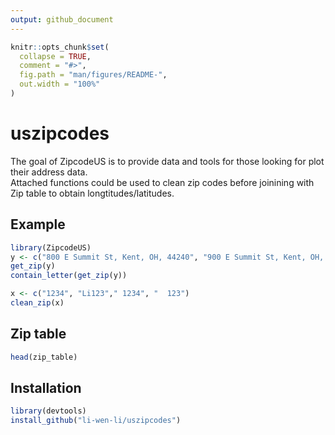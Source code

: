 ```yaml
---
output: github_document
---
```



```r
knitr::opts_chunk$set(
  collapse = TRUE,
  comment = "#>",
  fig.path = "man/figures/README-",
  out.width = "100%"
)
```

# uszipcodes

<!-- badges: start -->
<!-- badges: end -->

The goal of ZipcodeUS is to provide data and tools for those looking for plot their address data.\
Attached functions could be used to clean zip codes before joinining with Zip table to obtain longtitudes/latitudes.


## Example


```r
library(ZipcodeUS)
y <- c("800 E Summit St, Kent, OH, 44240", "900 E Summit St, Kent, OH, 23")
get_zip(y)
contain_letter(get_zip(y))
```

```r
x <- c("1234", "Li123"," 1234", "  123")
clean_zip(x)
```

## Zip table

```r
head(zip_table)
```

## Installation

```r
library(devtools)
install_github("li-wen-li/uszipcodes")
```
